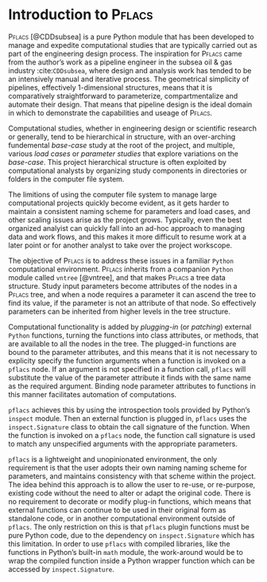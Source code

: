 # Introduction to [Pflacs]{.smallcaps}

[Pflacs]{.smallcaps} [@CDDsubsea] is a pure Python module 
that has been developed to manage
and expedite computational studies that are typically
carried out as part of the engineering design process. 
The inspiration for [Pflacs]{.smallcaps} came from the author's work
as a pipeline engineer in
the subsea oil & gas industry :cite:`CDDsubsea`, where design and
analysis work has tended to be an intensively manual and iterative 
process.  The geometrical simplicity of pipelines, effectively 
1-dimensional structures, means that it is comparatively 
straightforward to parameterize, compartmentalize and automate
their design.  That means that pipeline design is the ideal
domain in which to demonstrate the capabilities and useage
of [Pflacs]{.smallcaps}.

Computational studies, whether in engineering design or scientific
research or generally, tend to be hierarchical in structure, with
an over-arching fundemental *base-case* study at the root of the
project, and multiple, various *load cases* or *parameter studies*
that explore variations on the *base-case*. This project 
hierarchical structure is often exploited by computational 
analysts by organizing study components in directories or folders
in the computer file system.

The limitions of using the computer file system to manage large
computational projects quickly become evident, as it gets harder to
maintain a consistent naming scheme for parameters and load cases,
and other scaling issues arise as the project grows. Typically, 
even the best organized analyist can quickly fall into an ad-hoc
approach to managing data and work flows, and this makes it
more difficult to resume work at a later point or for another
analyst to take over the project workscope.

The objective of [Pflacs]{.smallcaps} is to address these issues in a 
familiar ``Python`` computational environment. [Pflacs]{.smallcaps}
inherits from a companion ``Python`` module called 
``vntree`` [@vntree], and that makes [Pflacs]{.smallcaps} a tree data
structure. Study input parameters become attributes of
the nodes in a [Pflacs]{.smallcaps} tree, and when a node requires a
parameter it can ascend the tree to find its value, if the
parameter is not an attribute of that node. So effectively
parameters can be inherited from higher levels in the tree structure.

Computational functionality is added by *plugging-in* 
(or *patching*) external ``Python`` functions, turning the 
functions into class attributes, or methods, 
that are available to all the nodes
in the tree.  The plugged-in functions are bound to the 
parameter attributes, and this means that it is not 
necessary to explicity specify the function arguments when
a function is invoked on a ``pflacs`` node. 
If an argument is not specified in a function call,
``pflacs`` will substitute the value of the parameter attribute 
it finds with the same name as the required argument. Binding
node parameter attributes to functions in this manner facilitates
automation of computations.

``pflacs`` achieves this by using the introspection tools provided
by Python's ``inspect`` module.  Then an external function is
plugged in, ``pflacs`` uses the ``inspect.Signature`` class
to obtain the call signature of the function.  When the function
is invoked on a ``pflacs`` node, the function call signature is used
to match any unspecified arguments with the appropriate parameters.

``pflacs`` is a lightweight and unopinionated environment,
the only requirement is that the user adopts their
own naming naming scheme for parameters, and maintains consistency
with that scheme within the project.
The idea behind this approach is to allow the user to re-use, 
or re-purpose, existing code without the need to alter
or adapt the original code.  There is no requirement to
decorate or modify plug-in functions, which means that 
external functions can continue to be used in their original 
form as standalone code,
or in another computational environment outside of ``pflacs``.
The only restriction on this is that ``pflacs`` plugin functions
must be pure Python code, due to the dependency on 
``inspect.Signature`` which has this limitation. In order to 
use ``pflacs`` with compiled libraries, like the functions in
Python's built-in ``math`` module, the work-around would be to
wrap the compiled function inside a Python wrapper function which
can be accessed by ``inspect.Signature``.  

